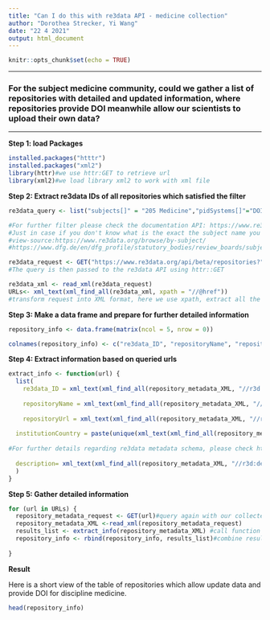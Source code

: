 ```yaml
---
title: "Can I do this with re3data API - medicine collection"
author: "Dorothea Strecker, Yi Wang"
date: "22 4 2021"
output: html_document
---
```


```r
knitr::opts_chunk$set(echo = TRUE)
```

* * *
### For the subject medicine community, could we gather a list of repositories with detailed and updated information, where repositories provide DOI meanwhile allow our scientists to upload their own data? 


* * *
**Step 1: load Packages **

```r
installed.packages("htttr")
installed.packages("xml2")
library(httr)#we use httr:GET to retrieve url
library(xml2)#we load library xml2 to work with xml file

```

**Step 2: Extract re3data IDs of all repositories which satisfied the filter**

```r
re3data_query <- list("subjects[]" = "205 Medicine","pidSystems[]"="DOI","dataUploads[]"="open") #Query parameters need to be defined. Query parameters filter re3data metadata based on conditions you provide.

#For further filter please check the documentation API: https://www.re3data.org/api/doc
#Just in case if you don't know what is the exact the subject name you are looking for, please check following links 
#view-source:https://www.re3data.org/browse/by-subject/ 
#https://www.dfg.de/en/dfg_profile/statutory_bodies/review_boards/subject_areas/index.jsp

re3data_request <- GET("https://www.re3data.org/api/beta/repositories?", query = re3data_query) 
#The query is then passed to the re3data API using httr::GET

re3data_xml <- read_xml(re3data_request) 
URLs<- xml_text(xml_find_all(re3data_xml, xpath = "//@href"))
#transform request into XML format, here we use xpath, extract all the URLs

```

**Step 3: Make a data frame and prepare for further detailed information**

```r

repository_info <- data.frame(matrix(ncol = 5, nrow = 0))

colnames(repository_info) <- c("re3data_ID", "repositoryName", "repositoryUrl", "repositoryCountry","description")

```

**Step 4: Extract information based on queried urls**

```r
extract_info <- function(url) {
  list(
    re3data_ID = xml_text(xml_find_all(repository_metadata_XML, "//r3d:re3data.orgIdentifier")),
    
    repositoryName = xml_text(xml_find_all(repository_metadata_XML, "//r3d:repositoryName")),
    
    repositoryUrl = xml_text(xml_find_all(repository_metadata_XML, "//r3d:repositoryURL")),
  
  institutionCountry = paste(unique(xml_text(xml_find_all(repository_metadata_XML, "//r3d:institutionCountry"))),collapse="|"),#repositories:institutionCountry,1:many relationship, we here extract all unique institutionCountry values, and separate them with "|". 
  
#For further details regarding re3data metadata schema, please check https://gfzpublic.gfz-potsdam.de/pubman/faces/ViewItemOverviewPage.jsp?itemId=item_1397899
  
  description= xml_text(xml_find_all(repository_metadata_XML, "//r3d:description"))
  )
}
```

**Step 5: Gather detailed information **
```r
for (url in URLs) {
  repository_metadata_request <- GET(url)#query again with our collected URLs in step 2
  repository_metadata_XML <-read_xml(repository_metadata_request) 
  results_list <- extract_info(repository_metadata_XML) #call function extract_info, we defined in step 4, then put them in a list. 
  repository_info <- rbind(repository_info, results_list)#combine results of each iterations into repository_info
  
}

```

**Result**

Here is a short view of the table of repositories which allow update data and provide DOI for discipline medicine. 

```r
head(repository_info)

```

